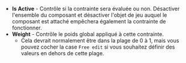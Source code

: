 - **Is Active** - Contrôle si la contrainte sera évaluée ou non. Désactiver l'ensemble du composant et désactiver l'objet de jeu auquel le composant est attaché empêchera également la contrainte de fonctionner.
- **Weight** - Contrôle le poids global appliqué à cette contrainte.
  - Cela devrait normalement être dans la plage de 0 à 1, mais vous pouvez cocher la case `Free edit` si vous souhaitez définir des valeurs en dehors de cette plage.